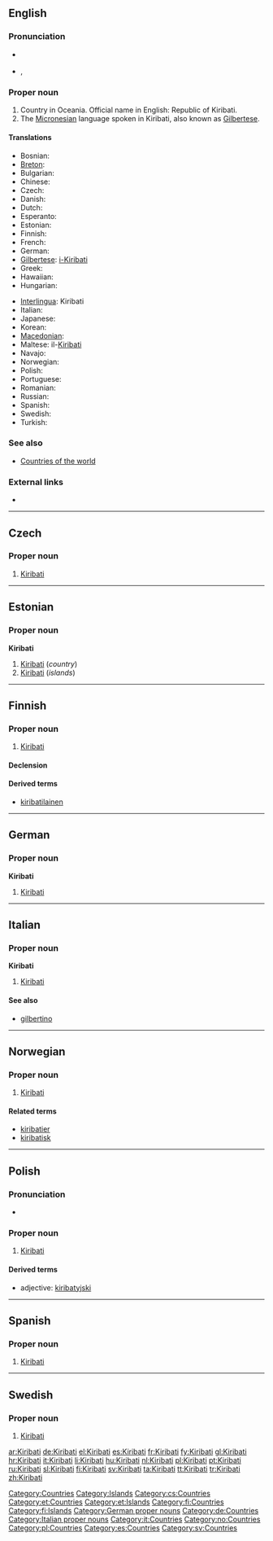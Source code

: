 ==English==
{{wikipedia}}

===Pronunciation===
* {{a|UK|US}} {{IPA|/ˈkiː.ɹɨ.bæs/|/kiː.ɹɨˈbæs/|/ˌkiː.ɹɨˈbɑs/|/ˌkiː.ɹɨˈbɑ.ti/}}
* {{audio|en-us-Kiribati.ogg|Audio (US)}}, {{audio|en-us-Kiribati-2.ogg|Audio (US)}}

===Proper noun===
{{en-proper noun}}

# Country in Oceania. Official name in English: Republic of Kiribati.
# The [[Micronesian]] language spoken in Kiribati, also known as [[Gilbertese]].

====Translations====
{{trans-top|Republic of Kiribati}}
* Bosnian: {{t-|bs|Kiribati|m}}
* [[Breton]]: {{t-|br|Kiribati|xs=Breton}}
* Bulgarian: {{t|bg|Кирибати|tr=Kiribati}}
* Chinese: {{t-|cmn|基里巴斯|tr=Jīlǐbāsī|sc=Hani}}
* Czech: {{t-|cs|Kiribati|n}}
* Danish: {{t-|da|Kiribati}}
* Dutch: {{t+|nl|Kiribati}}
* Esperanto: {{t-|eo|Kiribato|xs=Esperanto}}
* Estonian: {{t-|et|Kiribati}}
* Finnish: {{t+|fi|Kiribati}}
* French: {{t+|fr|Kiribati}}
* German: {{t+|de|Kiribati}}
* [[Gilbertese]]: [[i-Kiribati]]
* Greek: {{t|el|Κιριμπάτι|tr=Kiribáti}}
* Hawaiian: {{tø|haw|Kilepaka}}
* Hungarian: {{t+|hu|Kiribati}}
{{trans-mid}}
* [[Interlingua]]: Kiribati
* Italian: {{t+|it|Kiribati}}
* Japanese: {{t+|ja|キリバス|tr=kiribasu}}
* Korean: {{t|ko|키리바시|tr=Kiribasi|sc=Hang}}
* [[Macedonian]]: {{t|mk|Кирибати|n|tr=Kiribáti}}
* Maltese: il-[[Kiribati]]
* Navajo: {{tø|nv|Kílíbas}}
* Norwegian: {{t-|no|Kiribati}}
* Polish: {{t+|pl|Kiribati}}
* Portuguese: {{t|pt|Quiribáti}}
* Romanian: {{t-|ro|Kiribati}}
* Russian: {{t|ru|Кирибати|tr=Kiribáti}}
* Spanish: {{t+|es|Kiribati}}
* Swedish: {{t+|sv|Kiribati}}
* Turkish: {{t+|tr|Kiribati}}
{{trans-bottom}}

===See also===
* [[Appendix:Countries of the world|Countries of the world]]

===External links===
* {{ethnologue|code=gil}}

[[Category:Countries]]
[[Category:Islands]]

----

==Czech==

===Proper noun===
{{cs-proper noun|g=n}}

# [[#English|Kiribati]]

[[Category:cs:Countries]]

----

==Estonian==
{{wikipedia|lang=et}}

===Proper noun===
'''Kiribati'''

# [[#English|Kiribati]] (''country'')
# [[#English|Kiribati]] (''islands'')

[[Category:et:Countries]]
[[Category:et:Islands]]

----

==Finnish==
{{wikipedia|lang=fi}}

===Proper noun===
{{infl|fi|proper noun}}

# [[#English|Kiribati]]

====Declension====
{{fi-decl-risti|Kiribat|np=1}}

====Derived terms====
* [[kiribatilainen]]

[[Category:fi:Countries]]
[[Category:fi:Islands]]

----

==German==
{{wikipedia|lang=de}}

===Proper noun===
'''Kiribati''' {{n}}

# [[#English|Kiribati]]

[[Category:German proper nouns]]
[[Category:de:Countries]]

----

==Italian==
{{wikipedia|lang=it}}

===Proper noun===
'''Kiribati''' {{f}} {{p}}

# [[#English|Kiribati]]

====See also====
* [[gilbertino]]

[[Category:Italian proper nouns]]
[[Category:it:Countries]]

----

==Norwegian==

===Proper noun===
{{infl|no|proper noun}}

# [[#English|Kiribati]]

====Related terms====
* [[kiribatier]]
* [[kiribatisk]]

[[Category:no:Countries]]

----

==Polish==

===Pronunciation===
* {{IPA|/kʲiriˈbati/|lang=pl}}

===Proper noun===
{{infl|pl|proper noun|g=n|undeclinable}}

# [[#English|Kiribati]]

====Derived terms====
* adjective: [[kiribatyjski]]

[[Category:pl:Countries]]

----
==Spanish==
{{wikipedia|lang=es}}
===Proper noun===
{{es-proper noun}}

# [[#English|Kiribati]]

[[Category:es:Countries]]

----

==Swedish==

===Proper noun===
{{infl|sv|proper noun}}

# [[Kiribati#English|Kiribati]]

[[Category:sv:Countries]]

[[ar:Kiribati]]
[[de:Kiribati]]
[[el:Kiribati]]
[[es:Kiribati]]
[[fr:Kiribati]]
[[fy:Kiribati]]
[[gl:Kiribati]]
[[hr:Kiribati]]
[[it:Kiribati]]
[[li:Kiribati]]
[[hu:Kiribati]]
[[nl:Kiribati]]
[[pl:Kiribati]]
[[pt:Kiribati]]
[[ru:Kiribati]]
[[sl:Kiribati]]
[[fi:Kiribati]]
[[sv:Kiribati]]
[[ta:Kiribati]]
[[tt:Kiribati]]
[[tr:Kiribati]]
[[zh:Kiribati]]